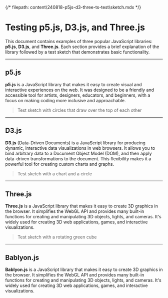 {/* filepath: content\240818-p5js-d3-three-ts-test\sketch.mdx */}


# Testing p5.js, D3.js, and Three.js

This document contains examples of three popular JavaScript libraries: **p5.js**, **D3.js**, and **Three.js**. Each section provides a brief explanation of the library followed by a test sketch that demonstrates basic functionality.

---

## p5.js

**p5.js** is a JavaScript library that makes it easy to create visual and interactive experiences on the web. It was designed to be a friendly and accessible tool for artists, designers, educators, and beginners, with a focus on making coding more inclusive and approachable.

<Sketch type="p5" src="p5jtest.js" id="p5jtest" />

> Test sketch with circles that draw over the top of each other

---

## D3.js

**D3.js** (Data-Driven Documents) is a JavaScript library for producing dynamic, interactive data visualizations in web browsers. It allows you to bind arbitrary data to a Document Object Model (DOM), and then apply data-driven transformations to the document. This flexibility makes it a powerful tool for creating custom charts and graphs.

<Sketch type="d3" src="d3test.js" id="d3-chart-circle" />

> Test sketch with a chart and a circle

---

## Three.js

**Three.js** is a JavaScript library that makes it easy to create 3D graphics in the browser. It simplifies the WebGL API and provides many built-in functions for creating and manipulating 3D objects, lights, and cameras. It's widely used for creating 3D web applications, games, and interactive visualizations.

<Sketch type="three" src="threetest.js" id="threetest" />

> Test sketch with a rotating green cube

---

## Bablyon.js

**Bablyon.js** is a JavaScript library that makes it easy to create 3D graphics in the browser. It simplifies the WebGL API and provides many built-in functions for creating and manipulating 3D objects, lights, and cameras. It's widely used for creating 3D web applications, games, and interactive visualizations.

<div id="babylon-test"></div>
<script type="module" src="src/content/sketches/240818%20p5js-d3-three-ts-test/babylontest.js"></script>
